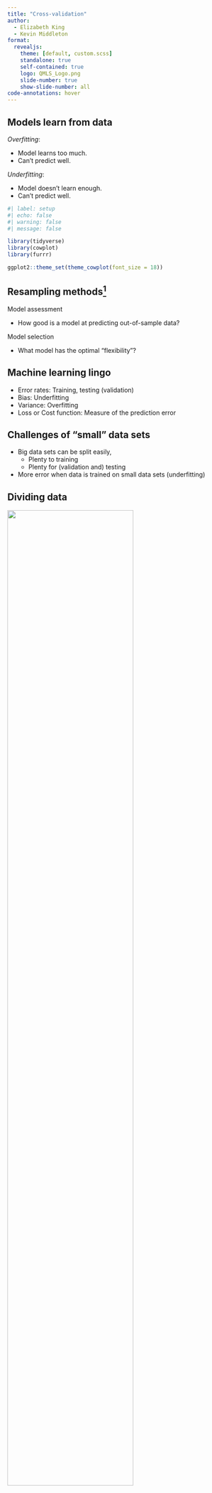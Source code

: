```yaml
---
title: "Cross-validation"
author:
  - Elizabeth King
  - Kevin Middleton
format:
  revealjs:
    theme: [default, custom.scss]
    standalone: true
    self-contained: true
    logo: QMLS_Logo.png
    slide-number: true
    show-slide-number: all
code-annotations: hover
---
```


## Models learn from data

*Overfitting*:

- Model learns too much.
- Can't predict well.

*Underfitting*:

- Model doesn't learn enough.
- Can't predict well.

```r
#| label: setup
#| echo: false
#| warning: false
#| message: false

library(tidyverse)
library(cowplot)
library(furrr)

ggplot2::theme_set(theme_cowplot(font_size = 18))
```


## Resampling methods^[Also see bootstrap]

Model assessment

- How good is a model at predicting out-of-sample data?

Model selection

- What model has the optimal "flexibility"?


## Machine learning lingo

- Error rates: Training, testing (validation)
- Bias: Underfitting
- Variance: Overfitting
- Loss or Cost function: Measure of the prediction error


## Challenges of "small" data sets

- Big data sets can be split easily, 
    - Plenty to training
    - Plenty for (validation and) testing
- More error when data is trained on small data sets (underfitting)


## Dividing data

![](https://algotrading101.com/learn/wp-content/uploads/2020/06/training-validation-test-data-set.png){width=75%}


## Cross-validation

- *k*-fold (*v*-fold)
- Leave-one-out (LOOCV)


## General CV approach

- Split data into training and test sets
- Use training set to build model
- Use test set to evaluate model (predict new values)
    - Calculate prediction error
- Repeat for *k* folds to get average error


## Choice of error term

- (Root) Mean Squared Error (RMSE / MSE)
    - Can be dominated by extreme values (e.g., outliers)
- Mean Absolute Error (MAE)
    - Related to the median


## Laborious example of 5-fold CV

```r
#| echo: true
#| output-location: slide

set.seed(3462834)
DD <- tibble(x = runif(10, 0, 20),
             y = x * 2 + rnorm(10, 5, 10))

ggplot(DD, aes(x, y)) +
  geom_smooth(formula = y ~ x, method = "lm", se = FALSE,
              color = "lightgoldenrod3",
              linewidth = 2) +
  geom_point(size = 5, color = "mediumorchid4")
```


## Assign folds

```r
#| echo: true

DD <- DD |> 
  mutate(k = sample(rep(1:5, each = 2))) |> 
  arrange(k)
DD
```


## Assign folds

```r
ggplot(DD, aes(x, y, color = factor(k))) +
  geom_smooth(formula = y ~ x, method = "lm", se = FALSE, color = "lightgoldenrod3",
              linewidth = 2) +
  geom_point(size = 5) +
  scale_color_viridis_d(guide = NULL)
```


## Fold 1

```r
#| echo: true

DD1 <- DD |> filter(k != 1)
lm1 <- lm(y ~ x, data = DD1)

(Pred1 <- DD |> filter(k == 1) |> 
    mutate(y_hat = predict(lm1, newdata = DD |> filter(k == 1))))
```


## Fold 1

```r
ggplot() +
  geom_abline(intercept = coef(lm1)[1], slope = coef(lm1)[2], linewidth = 2) +
  geom_point(data = DD1, aes(x, y), size = 5) +
  geom_point(data = DD |> filter(k == 1), aes(x, y), size = 5, color = "hotpink3")
```


## Fold 1

```r
ggplot() +
  geom_abline(intercept = coef(lm1)[1], slope = coef(lm1)[2], linewidth = 2) +
  geom_point(data = DD1, aes(x, y), size = 5) +
  geom_point(data = DD |> filter(k == 1), aes(x, y), size = 5, color = "hotpink3") +
  geom_point(data = Pred1, aes(x, y_hat), size = 5, color = "hotpink")
```


## Fold 1

```r
ggplot() +
  geom_abline(intercept = coef(lm1)[1], slope = coef(lm1)[2], linewidth = 2) +
  geom_point(data = DD1, aes(x, y), size = 5) +
  geom_point(data = DD |> filter(k == 1), aes(x, y), size = 5, color = "hotpink3") +
  geom_point(data = Pred1, aes(x, y_hat), size = 5, color = "hotpink") +
  geom_segment(data = Pred1, aes(x = x, xend = x, y = y, yend = y_hat),
               linewidth = 0.75, linetype = "dotted")
```


## Fold 1

```r
#| echo: true

Pred1 <- Pred1 |> 
  mutate(Error = y - y_hat,
         Squared_error = Error ^ 2,
         Absolute_error = abs(Error))
Pred1
```


## Function to do all folds

```r
#| echo: true

CV_fun <- function(k_fold, DD) {
  DDk <- DD |> filter(k != k_fold)
  lmk <- lm(y ~ x, data = DDk)
  
  DD |> filter(k == k_fold) |> 
    mutate(y_hat = predict(lmk, newdata = DD |> filter(k == k_fold)),
           Error = y - y_hat,
           Squared_error = Error ^ 2,
           Absolute_error = abs(Error))
}

CV_fun(1, DD)
Pred1
```


## 5-fold CV

```r
#| echo: true

CV5 <- future_map(.x = 1:5,
                  .f = CV_fun,
                  DD = DD) |> 
  list_rbind()
CV5
```


## 5-fold CV

```r
#| echo: true

mean(CV5$Squared_error)
sqrt(mean(CV5$Squared_error))
mean(CV5$Absolute_error)
```

## Comparing models

```r
ggplot(DD, aes(x, y, color = factor(k))) +
  geom_smooth(formula = y ~ x, method = "lm", se = FALSE, color = "lightgoldenrod3",
              linewidth = 2) +
  geom_smooth(formula = y ~ 1, method = "lm", se = FALSE, color = "lightcyan3",
              linewidth = 2) +
  geom_point(size = 5) +
  scale_color_viridis_d(guide = NULL)
```


## Comparing models

```r
CV_fun_0 <- function(k_fold, DD) {
  DDk <- DD |> filter(k != k_fold)
  lmk <- lm(y ~ 1, data = DDk)
  
  DD |> filter(k == k_fold) |> 
    mutate(y_hat = predict(lmk, newdata = DD |> filter(k == k_fold)),
           Error = y - y_hat,
           Squared_error = Error ^ 2,
           Absolute_error = abs(Error))
}
```

```r
#| echo: true

CV5_0 <- future_map(.x = 1:5,
                    .f = CV_fun_0,
                    DD = DD) |> 
  list_rbind()
CV5_0
```


## Comparing models

```r
t1 <- tribble(
  ~ Parameter, ~ `OLS model`, ~ `Intercept Only`,
  "MSE", mean(CV5$Squared_error), mean(CV5_0$Squared_error),
  "RMSE", sqrt(mean(CV5$Squared_error)), sqrt(mean(CV5_0$Squared_error)),
  "MAE", mean(CV5$Absolute_error), mean(CV5_0$Absolute_error)) |> 
  kableExtra::kable(digits = 2)
t1
```

RMSE and MAE are interpreted on the "natural scale" of the data


## Leave-one-out cross-validation (LOOCV)

- Fitting to the most points minus 1
- Should have less underfitting
    - Uses maximal number of observations while leaving one out


## LOOCV on our sample data

```r
#| echo: true

LOOCV_fun <- function(ii, DD) {
  DDk <- DD |> slice(-ii)
  lmk <- lm(y ~ x, data = DDk)
  
  DD |> slice(ii) |> 
    mutate(y_hat = predict(lmk, newdata = DD |> slice(ii)),
           Error = y - y_hat,
           Squared_error = Error ^ 2,
           Absolute_error = abs(Error))
}
```


## LOOCV on our sample data

```r
#| echo: true

LOOCV <- future_map(.x = seq_len(nrow(DD)),
                  .f = LOOCV_fun,
                  DD = DD) |> 
  list_rbind()
LOOCV
```


## Model comparison with LOOCV

```r
LOOCV_fun_0 <- function(ii, DD) {
  DDk <- DD |> slice(-ii)
  lmk <- lm(y ~ 1, data = DDk)
  
  DD |> slice(ii) |> 
    mutate(y_hat = predict(lmk, newdata = DD |> slice(ii)),
           Error = y - y_hat,
           Squared_error = Error ^ 2,
           Absolute_error = abs(Error))
}

LOOCV_0 <- future_map(.x = seq_len(nrow(DD)),
                      .f = LOOCV_fun_0,
                      DD = DD) |> 
  list_rbind()

t2 <- tribble(
  ~ Parameter, ~ `OLS model`, ~ `Intercept Only`,
  "MSE", mean(LOOCV$Squared_error), mean(LOOCV_0$Squared_error),
  "RMSE", sqrt(mean(LOOCV$Squared_error)), sqrt(mean(LOOCV_0$Squared_error)),
  "MAE", mean(LOOCV$Absolute_error), mean(LOOCV_0$Absolute_error)) |> 
  kableExtra::kable(digits = 2)
t2
```

---

**5-fold**

```r
t1
```

**LOOCV**

```r
t2
```


## *k*-Fold or LOOCV?



## CV Logistic regression

0-1 error term

- Correct or incorrect classification
- Percent correct
- Confusion matrix

